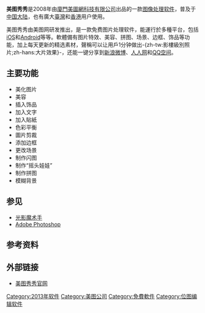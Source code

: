 {{Unreferenced|time=2013-10-28T00:32:34+00:00}}
{{noteTA
|G1=IT
}}
{{Infobox Software
| name                   = 美图秀秀
| logo                   = [[File:美圖秀秀.png|File:美圖秀秀.png]]
| screenshot             =
| caption                =
| developer              = [[美图公司|廈門美圖網科技有限公司]]
| released               = {{start date|2008|}}
| frequently_updated     = Yes
| programming language   =
| operating system       = [[Microsoft_Windows|Microsoft Windows]]、[[Android|Android]]、[[iPhone|iPhone]]、[[Windows_Phone|Windows Phone]]和[[iPad|iPad]]
| platform               = 
| language               = [[简体中文|简体中文]]、[[繁体中文|繁体中文]]
| genre                  = [[圖像處理|圖像處理]]
| license                = [[免费软件|免费软件]] 
| website                = {{URL|http://xiuxiu.meitu.com/}}{{zh-hans}}
}}

'''美图秀秀'''是2008年由[[美图公司|廈門美圖網科技有限公司]]出品的一款[[图像处理|图像处理]][[软件|软件]]，普及于[[中国大陆|中国大陆]]，也有廣大[[臺灣|臺灣]]和[[香港|香港]]用户使用。

美图秀秀由美图网研发推出，是一款免费图片处理软件，能運行於多種平台，包括[[iOS|iOS]]和[[Android|Android]]等等。軟體備有图片特效、美容、拼图、场景、边框、饰品等功能，加上每天更新的精选素材，聲稱可以让用戶1分钟做出-{zh-tw:影樓級別照片;zh-hans:大片效果}-，还能一键分享到[[新浪微博|新浪微博]]、[[人人网|人人网]]和[[QQ空间|QQ空间]]。

== 主要功能 ==
* 美化图片
* 美容
* 插入饰品
* 加入文字
* 加入貼紙
* 色彩平衡
* 圖片剪裁
* 添加边框
* 更改场景
* 制作闪图
* 制作“摇头娃娃”
* 制作拼图
* 模糊背景

== 参见 ==
* [[光影魔术手|光影魔术手]]
* [[Adobe_Photoshop|Adobe Photoshop]]

==参考资料==
{{Reflist}}

== 外部链接 ==
* [http://xiuxiu.meitu.com/ 美图秀秀官网] {{Wayback|url=http://xiuxiu.meitu.com/ |date=20210413064023 }}

{{軟體小作品}}
[[Category:2013年软件|Category:2013年软件]]
[[Category:美图公司|Category:美图公司]]
[[Category:免費軟件|Category:免費軟件]]
[[Category:位图编辑软件|Category:位图编辑软件]]